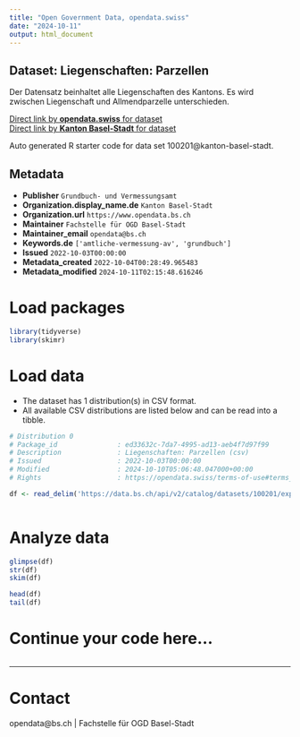 ```yaml
---
title: "Open Government Data, opendata.swiss"
date: "2024-10-11"
output: html_document
---
```


## Dataset: Liegenschaften: Parzellen

Der Datensatz beinhaltet alle Liegenschaften des Kantons. Es wird zwischen Liegenschaft und Allmendparzelle unterschieden.

[Direct link by **opendata.swiss** for dataset](https://opendata.swiss/de/dataset/liegenschaften-parzellen)<br>
[Direct link by **Kanton Basel-Stadt** for dataset](https://data.bs.ch/explore/dataset/100201/)

Auto generated R starter code for data set 100201@kanton-basel-stadt.

## Metadata

- **Publisher** `Grundbuch- und Vermessungsamt`
- **Organization.display_name.de** `Kanton Basel-Stadt`
- **Organization.url** `https://www.opendata.bs.ch`
- **Maintainer** `Fachstelle für OGD Basel-Stadt`
- **Maintainer_email** `opendata@bs.ch`
- **Keywords.de** `['amtliche-vermessung-av', 'grundbuch']`
- **Issued** `2022-10-03T00:00:00`
- **Metadata_created** `2022-10-04T00:28:49.965483`
- **Metadata_modified** `2024-10-11T02:15:48.616246`


# Load packages

```r

library(tidyverse)
library(skimr)

```

# Load data

-   The dataset has 1 distribution(s) in CSV format.
-   All available CSV distributions are listed below and can be read into a tibble.

```r

# Distribution 0
# Package_id               : ed33632c-7da7-4995-ad13-aeb4f7d97f99
# Description              : Liegenschaften: Parzellen (csv)
# Issued                   : 2022-10-03T00:00:00
# Modified                 : 2024-10-10T05:06:48.047000+00:00
# Rights                   : https://opendata.swiss/terms-of-use#terms_by

df <- read_delim('https://data.bs.ch/api/v2/catalog/datasets/100201/exports/csv?use_labels=true')



```

# Analyze data

```r

glimpse(df)
str(df)
skim(df)

head(df)
tail(df)

```

# Continue your code here...

```r

```

------------------------------------------------------------------------

# Contact

opendata@bs.ch | Fachstelle für OGD Basel-Stadt
